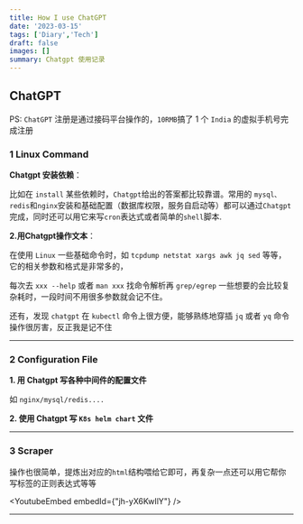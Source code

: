 ```yaml
---
title: How I use ChatGPT
date: '2023-03-15'
tags: ['Diary','Tech']
draft: false
images: []
summary: Chatgpt 使用记录
---
```


<TOCInline toc={props.toc}/>


## ChatGPT

PS: `ChatGPT` 注册是通过接码平台操作的，`10RMB`搞了 1 个 `India` 的虚拟手机号完成注册


### 1 Linux Command
**Chatgpt 安装依赖**：

比如在 `install` 某些依赖时，`Chatgpt`给出的答案都比较靠谱。常用的 `mysql、redis`和`nginx`安装和基础配置（数据库权限，服务自启动等）都可以通过`Chatgpt`完成，同时还可以用它来写`cron`表达式或者简单的`shell`脚本.


**2.用Chatgpt操作文本**：

在使用 `Linux` 一些基础命令时，如 `tcpdump netstat xargs awk jq sed` 等等，它的相关参数和格式是非常多的，

每次去 `xxx --help` 或者 `man xxx` 找命令解析再 `grep/egrep` 一些想要的会比较复杂耗时，一段时间不用很多参数就会记不住。

还有，发现 `chatgpt` 在 `kubectl` 命令上很方便，能够熟练地穿插 `jq` 或者 `yq` 命令操作很厉害，反正我是记不住


------------------------------------

### 2 Configuration File

**1. 用 Chatgpt 写各种中间件的配置文件**

如 `nginx/mysql/redis....`


**2. 使用 Chatgpt 写 `K8s helm chart` 文件**

------------------------------------

### 3 Scraper

操作也很简单，提炼出对应的`html`结构喂给它即可，再复杂一点还可以用它帮你写标签的正则表达式等等

<YoutubeEmbed embedId={"jh-yX6KwIlY"} />

------------------------------------






